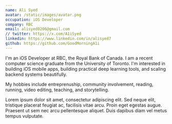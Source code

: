 ```yaml
---
name: Ali Syed
avatar: /static/images/avatar.png
occupation: iOS Developer
company: RBC
email: alisyed0206@gmail.com
// twitter: https://x.com/A1iSyed
linkedin: https://www.linkedin.com/in/alisyed7
github: https://github.com/GoodMorningA1i
---
```


I'm an iOS Developer at RBC, the Royal Bank of Canada. I am a recent computer science graduate from the University of Toronto. I'm interested in building iOS mobile apps, building practical deep learning tools, and scaling backend systems beautifully.

My hobbies include entreprenuship, community involvement, reading, running, video editing, teaching, and storytelling.

Lorem ipsum dolor sit amet, consectetur adipiscing elit. Sed neque elit, tristique placerat feugiat ac, facilisis vitae arcu. Proin eget egestas augue. Praesent ut sem nec arcu pellentesque aliquet. Duis dapibus diam vel metus tempus vulputate.
